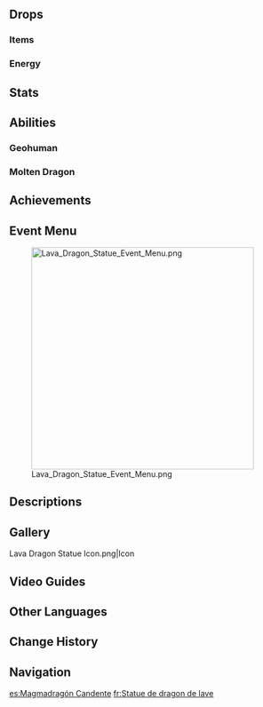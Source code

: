{{Enemy Infobox
|title     = Stone-Hearted Final Form of Flowing Flame
|dmgtype   = Physical
|dmgtype2  = Pyro
|image     = Enemy Lava Dragon Statue.png
|region    = Natlan
|area      = 
|type      = Normal Bosses
|family    = Mystical Beasts
|group     = Avatar of Lava
|drops     = Sparkless Statue Core
|ability1  = Fury
|weakpoint = 
}}
{{Enemy Intro}}

==Drops==
===Items===
{{World Boss Rewards
|gem         = Agnidus Agate
|exclusive   = Sparkless Statue Core
|sets        = Berserker,The Exile,Adventurer
}}

===Energy===
{{Energy Drops
|type  = Pyro
|hp1   = 66
|o1    = 1
|hp2   = 33
|o2    = 1
|hp3   = 0
|p3    = 2
}}

==Stats==
{{Enemy Stats
|res1      = Geohuman
|resglobal = 70%

|res2       = Molten Dragon
|resglobal2 = -30%
|pyro_res2  = 70%

|res3       = Overburn
|resglobal3 = -60%

|hp_ratio     = 27
|hp_type      = 2
|atk_ratio    = 8
|atk_type     = 2
}}

==Abilities==
{{Enemy Attacks
|name_1      = Dual Form
|desc_1      = The Lava Dragon Statue starts in its Geohuman form. A [[Fury]] bar will fill when attacked by {{Pyro}}. When the bar fully fills, it will transform into its Molten Dragon form. In the Molten Dragon form, the Lava Dragon Statue will be permanently imbued with {{Pyro}}, and its all RES except Pyro is reduced to '''-30%'''. The Fury accumulation will vary depending on the attack:<ul><!--
--><li>If a {{Pyro}} attack applies {{Pyro}}, it will gain '''~6.667%''' Fury per [[gauge unit]] applied.</li><!--
--><li>If a {{Pyro}} attack does not apply {{Pyro}}, it will gain a fixed '''~1.687%''' Fury.</li><!--
--></ul>In the Molten Dragon form, a second Fury bar will be present and be '''20%''' filled by default. This Fury bar will fill when attacked by {{Pyro}} and deplete when attacked by {{Cryo}} or {{Hydro}}. If the second Fury bar fully fills, it will enter the Overburn state, causing it to become paralyzed for a period of time, during which all RES is reduced to '''-60%'''. If the second Fury bar fully depletes, it will revert to the Geohuman form. Additionally, when the second Fury bar fills to 50% and 100%, it will take {{Color|True Physical DMG}} equal to '''15%''' of its current HP. The Fury accumulation will vary depending on the attack:<ul><!--
--><li>If a {{Pyro}} attack applies {{Pyro}}, it will gain '''~2.976%''' Fury per gauge unit applied.</li><!--
--><li>If a {{Pyro}} attack does not apply {{Pyro}}, it will gain a fixed '''~0.833%''' Fury.</li><!--
--><li>Any {{Hydro}} or {{Cryo}} attack will reduce Fury by '''20%''' regardless of elemental application.</li><!--
--></ul>
|caption_1   = Molten Dragon
|file_1_2    = Lava Dragon Statue Dual Form 2
|caption_1_2 = Overburn
|file_1_3    = Lava Dragon Statue Dual Form 3
|caption_1_3 = Return to Geohuman
}}

===Geohuman===
{{Enemy Attacks
|name_1      = Arm Swipe
|desc_1      = Swipes its left arm once in either direction, dealing '''40% ATK''' as {{Color|Physical DMG}}.
|file_1_2    = Lava Dragon Statue Arm Swipe 2

|name_2      = Smash and Slam
|desc_2      = Smashes at the player with its left arm, dealing '''30% ATK''' as {{Color|Physical DMG}}, then launches into the air and slams down, dealing '''70% ATK''' as {{Color|Physical DMG}}.

|name_3      = Lava Burst
|desc_3      = Swipes its left arm, dealing '''40% ATK''' as {{Color|Physical DMG}}, then slams the ground with its rear, spilling out a pool of lava, dealing '''50% ATK''', '''30% ATK''', '''30% ATK''', '''30% ATK''' as {{Color|Pyro DMG}}.

|name_4      = Spin
|desc_4      = If the player is far away, continuously spins and approaches the player, dealing '''30% ATK''' as {{Color|Physical DMG}} with each spin.

|name_5      = Eruption
|desc_5      = If the player is far away, charges and fires 4 lava-infused rocks at the player in quick succession, each dealing '''30% ATK''' as {{Color|Pyro DMG}}. Repeated hits have their DMG reduced according to the [[Damage Sequence]].
}}

===Molten Dragon===
{{Enemy Attacks
|name_1      = Melting Beam
|desc_1      = After charging, continuously shoots a beam of lava from its mouth and performs a full sweep around itself by rotating its body, dealing '''70% ATK''' as {{Color|Pyro DMG}}.

|name_2      = Molten Combo
|desc_2      = Attacks with its two hands in succession, dealing '''40% ATK''', '''60% ATK''' as {{Color|Pyro DMG}}, then causes a lava eruption in a ring-shaped AoE around itself, dealing '''100% ATK''' as {{Color|Pyro DMG}}.

|name_3      = Charge
|desc_3      = Plants its hands onto the ground and charges at the player, dealing '''80% ATK''' as {{Color|Pyro DMG}} on hit.
}}

==Achievements==
{{Achievement Topic Table|topic=Lava Dragon Statue}}

==Event Menu==
{{Description|A creature created in the depths of a geothermal fissure in an attempt to restore an ancient race, but all that remains is a senseless beast. It acts solely on its primal instincts, raining down punishment on all who dare draw near...}}
[[File:Lava Dragon Statue Event Menu.png|400px]]

==Descriptions==
{{Description|A monster that can continuously generate heat to sustain its activities.<br>Legends say these monsters with lava at their cores are the products of a distinct line of research to the Source Mechanisms that followed them — research into whether the primal flame could be used to create a new race based on humans. This research undoubtedly failed, for once the reaver arrived with their throne from beyond the skies, all that the primal flame could birth were hollow shells whose nominal lifeforce granted them no more consciousness than a stone.|[[Archive]]}}

==Gallery==
<gallery>
Lava Dragon Statue Icon.png|Icon
</gallery>

==Video Guides==
{{EVT
|video1   = https://youtu.be/4AWx5Q3haKM
|caption2 = How to EASILY Beat Lava Dragon Statue in Genshin Impact - Free to Play Friendly!
}}

==Other Languages==
{{Other Languages
|en       = Lava Dragon Statue
|zhs      = 熔岩辉龙像
|zhs_rm   = 
|zht      = 熔岩輝龍像
|zht_rm   = 
|zh_tl    = 
|ja       = 輝ける溶岩の龍像
|ja_rm    = 
|ja_tl    = 
|ko       = 용암룡 형상
|ko_rm    = 
|ko_tl    = 
|es       = Magmadragón Candente
|es_tl    = Blazing Magma Dragon
|fr       = Statue de dragon de lave
|fr_tl    = Lava Dragon Statue
|ru       = Статуя лавового дракона
|ru_tl    = 
|th       = Lava Dragon Statue
|vi       = Tượng Rồng Dung Nham
|vi_tl    = 
|de       = Lavadrachengestalt
|de_tl    = Lava Dragon Form
|id       = Lava Dragon Statue
|pt       = Estátua do Dragão de Lava
|pt_tl    = 
|tr       = Lav Ejderhası Heykeli
|tr_tl    = 
|it       = Statua del drago di lava
|it_tl    = 
}}

==Change History==
{{Change History|5.5}}

==Navigation==
{{Enemy Navbox|Bosses}}

[[es:Magmadragón Candente]]
[[fr:Statue de dragon de lave]]